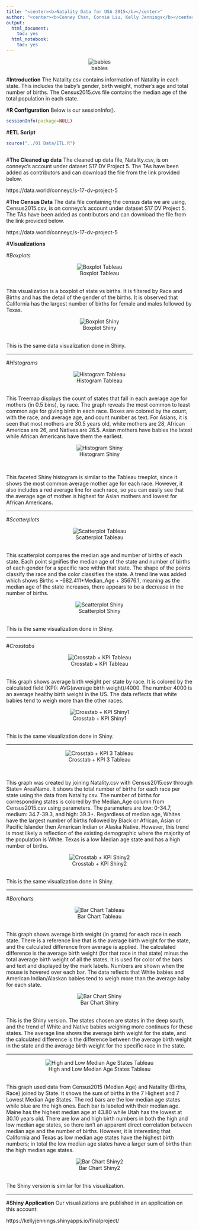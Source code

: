 ```yaml
---
title: "<center><b>Natality Data for USA 2015</b></center>"
author: "<center><b>Conney Chan, Connie Liu, Kelly Jennings</b></center>"
output:
  html_document:
    toc: yes
  html_notebook:
    toc: yes
---
```


<center>![babies](babies.jpg)</center>

#**Introduction**
The Natality.csv contains information of Natality in each state. This includes the baby's gender, birth weight, mother's age and total number of births.
The Census2015.cvs file contains the median age of the total population in each state.

#**R Configuration**
Below is our sessionInfo().

```r
sessionInfo(package=NULL)
```


#**ETL Script**


```r
source("../01 Data/ETL.R")
```
```r
```

#**The Cleaned up data**
The cleaned up data file, Natality.csv, is on conneyc's account under dataset S17 DV Project 5. The TAs have been added as contributors and can download the file from the link provided below.

https://data.world/conneyc/s-17-dv-project-5

#**The Census Data**
The data file containing the census data we are using, Census2015.csv, is on conneyc's account under dataset S17 DV Project 5. The TAs have been added as contributors and can download the file from the link provided below.

https://data.world/conneyc/s-17-dv-project-5


#**Visualizations**

#*Boxplots*
<center>![Boxplot Tableau](Births boxplot.png)</center><br>
This visualization is a boxplot of state vs births. It is filtered by Race and Births and has the detail of the gender of the births. It is observed that California has the largest number of births for female and males followed by Texas. 

<center>![Boxplot Shiny](shinyboxplot1.png)</center><br>
This is the same data visualization done in Shiny.

<hr>

#*Histograms*
<center>![Histogram Tableau](TreemapDrag.png)</center><br>
This Treemap displays the count of states that fall in each average age for mothers (in 0.5 bins), by race. The graph reveals the most common to least common age for giving birth in each race. Boxes are colored by the count, with the race, and average age, and count number as text. For Asians, it is seen that most mothers are 30.5 years old, white mothers are 28, African Americas are 26, and Natives are 26.5. Asian mothers have babies the latest while African Americans have them the earliest. 

<center>![Histogram Shiny](shinyhistogram1.png)</center><br>

This faceted Shiny histogram is similar to the Tableau treeplot, since it shows the most common average mother age for each race. However, it also includes a red average line for each race, so you can easily see that the average age of mother is highest for Asian mothers and lowest for African Americans.

<hr>

#*Scatterplots*
<center>![Scatterplot Tableau](Scatterplot.png)</center><br>
This scatterplot compares the median age and number of births of each state. Each point signifies the median age of the state and number of births of each gender for a specific race within that state. The shape of the points classify the race and the color classifies the state. A trend line was added which shows Births = -682.411*Median_Age + 35676.1, meaning as the median age of the state increases, there appears to be a decrease in the number of births.

<center>![Scatterplot Shiny](shinyscatter1.png)</center><br>
This is the same visualization done in Shiny.

<hr>

#*Crosstabs*
<center>![Crosstab + KPI Tableau](Crosstab + KPI.png)</center><br>
This graph shows average birth weight per state by race. It is colored by the calculated field (KPI): AVG(average birth weight)/4000. The number 4000 is an average healthy birth weight in the US. The data reflects that white babies tend to weigh more than the other races.

<center>![Crosstab + KPI Shiny1](shinycrosstab1.png)</center><br>
This is the same visualization done in Shiny.

<hr>

<center>![Crosstab + KPI 3 Tableau](Crosstab + KPI 3.png)</center><br>

This graph was created by joining Natality.csv with Census2015.csv through State= AreaName. It shows the total number of births for each race per state using the data from Natality.csv. The number of births for corresponding states is colored by the Median_Age column from Census2015.csv using parameters. The parameters are low: 0-34.7, medium: 34.7-39.3, and high: 39.3+. Regardless of median age, Whites have the largest number of births followed by Black or African, Asian or Pacific Islander then American Indian or Alaska Native. However, this trend is most likely a reflection of the existing demographic where the majority of the population is White. Texas is a low Median age state and has a high number of births. 

<center>![Crosstab + KPI Shiny2](shinycrosstab2.png)</center><br>
This is the same visualization done in Shiny.

<hr>

#*Barcharts*
<center>![Bar Chart Tableau](Barchart.png)</center><br>
This graph shows average birth weight (in grams) for each race in each state. There is a reference line that is the average birth weight for the state, and the calculated difference from average is applied. The calculated difference is the average birth weight (for that race in that state) minus the total average birth weight of all the states. It is used for color of the bars and text and displayed by the mark labels. Numbers are shown when the mouse is hovered over each bar.
The data reflects that White babies and American Indian/Alaskan babies tend to weigh more than the average baby for each state.
<br>

<center>![Bar Chart Shiny](shinybarchart1.png)</center><br>
This is the Shiny version. The states chosen are states in the deep south, and the trend of White and Native babies weighing more continues for these states. The average line shows the average birth weight for the state, and the calculated difference is the difference between the average birth weight in the state and the average birth weight for the specific race in the state.

<hr>

<center>![High and Low Median Age States Tableau](highlowmedianagestates.png)</center><br>
This graph used data from Census2015 (Median Age) and Natality (Births, Race) joined by State.
It shows the sum of births in the 7 Highest and 7 Lowest Median Age States. The red bars are the low median age states while blue are the high ones. Each bar is labeled with their median age. Maine has the highest median age at 43.80 while Utah has the lowest at 30.10 years old. There are low and high birth numbers in both the high and low median age states, so there isn't an apparent direct correlation between median age and the number of births. However, it is interesting that California and Texas as low median age states have the highest birth numbers; in total the low median age states have a larger sum of births than the high median age states.

<center>![Bar Chart Shiny2](shinybarchart2.png)</center><br>
The Shiny version is similar for this visualization.

<hr>

#**Shiny Application**
Our visualizations are published in an application on this account:

https://kellyjennings.shinyapps.io/finalproject/
